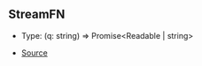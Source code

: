## StreamFN

- Type: (q: string) => Promise\<Readable \| string>

- [Source](https://github.com/Androz2091/discord-player/blob/074396c/packages/extractor/src/extractors/common/helper.ts#L42)